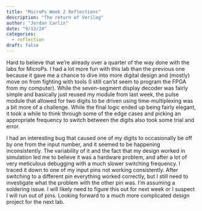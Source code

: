```yaml
---
title: "MicroPs Week 2 Reflections"
description: "The return of Verilog"
author: "Jordan Carlin"
date: "9/13/24"
categories:
  - reflection
draft: false
---
```


Hard to believe that we're already over a quarter of the way done with the labs for MicroPs. I had a lot more fun with this lab than the previous one because it gave me a chance to dive into more digital design and (mostly) move on from fighting with tools (I still can'st seem to program the FPGA from my computer). While the seven-segment display decoder was fairly simple and basically just reused my module from last week, the pulse module that allowed for two digits to be driven using time-multiplexing was a bit more of a challenge. While the final logic ended up being fairly elegant, it took a while to think through some of the edge cases and picking an appropriate frequency to switch between the digits also took some trial and error.

I had an interesting bug that caused one of my digits to occasionally be off by one from the input number, and it seemed to be happening inconsistently. The variability of it and the fact that my design worked in simulation led me to believe it was a hardware problem, and after a lot of very meticulous debugging with a much slower switching frequency. I traced it down to one of my input pins not working consistently. After switching to a different pin everything worked correctly, but I still need to investigate what the problem with the other pin was. I'm assuming a soldering issue. I will likely need to figure this out for next week or I suspect I will run out of pins. Looking forward to a much more complicated design project for the next lab.
